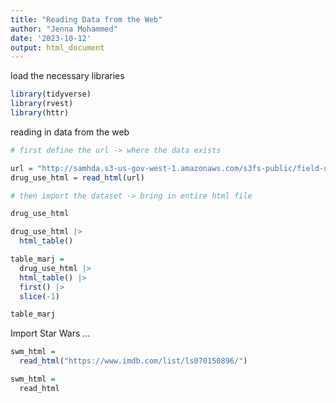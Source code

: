```yaml
---
title: "Reading Data from the Web"
author: "Jenna Mohammed"
date: '2023-10-12'
output: html_document
---
```


load the necessary libraries 

```r
library(tidyverse)
library(rvest)
library(httr)
```

reading in data from the web

```r
# first define the url -> where the data exists

url = "http://samhda.s3-us-gov-west-1.amazonaws.com/s3fs-public/field-uploads/2k15StateFiles/NSDUHsaeShortTermCHG2015.htm"
drug_use_html = read_html(url)

# then import the dataset -> bring in entire html file

drug_use_html
```

```r
drug_use_html |>
  html_table()

table_marj = 
  drug_use_html |> 
  html_table() |> 
  first() |>
  slice(-1) 

table_marj
```

Import Star Wars  ...

```r
swm_html = 
  read_html("https://www.imdb.com/list/ls070150896/")

swm_html =
  read_html

```

